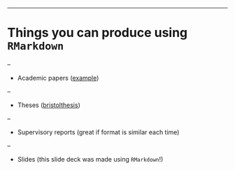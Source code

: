 ---

# Things you can produce using `RMarkdown`

--

* Academic papers ([example](https://github.com/mcguinlu/data-availability-impact))

--

* Theses ([bristolthesis](https://github.com/mattlee821/bristolthesis))

--

* Supervisory reports (great if format is similar each time)

--

* Slides (this slide deck was made using `RMarkdown`!)
